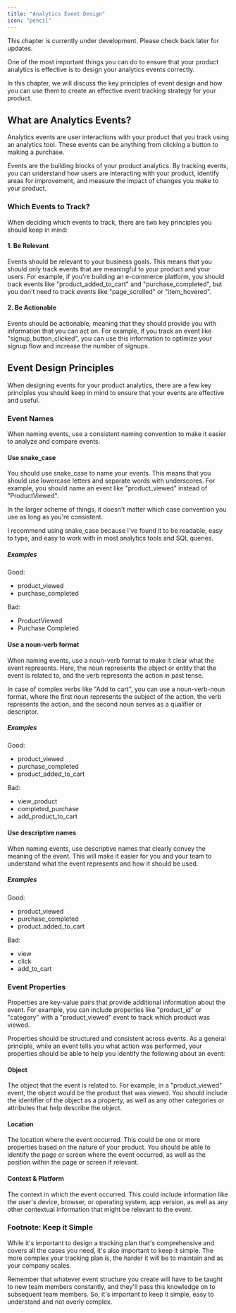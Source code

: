 ```yaml
---
title: "Analytics Event Design"
icon: "pencil"
---
```


<Note>
  This chapter is currently under development. Please check back later for
  updates.
</Note>

One of the most important things you can do to ensure that your product analytics is effective is to design
your analytics events correctly.

In this chapter, we will discuss the key principles of event design and how you can use them to create an
effective event tracking strategy for your product.

## What are Analytics Events?

Analytics events are user interactions with your product that you track using an analytics tool. These events
can be anything from clicking a button to making a purchase.

Events are the building blocks of your product analytics. By tracking events, you can understand how users are
interacting with your product, identify areas for improvement, and measure the impact of changes you make to
your product.

### Which Events to Track?

When deciding which events to track, there are two key principles you should keep in mind:

#### 1. Be Relevant

Events should be relevant to your business goals. This means that you should only track events that are
meaningful to your product and your users. For example, if you're building an e-commerce platform, you should
track events like "product_added_to_cart" and "purchase_completed", but you don't need to track events like
"page_scrolled" or "item_hovered".

#### 2. Be Actionable

Events should be actionable, meaning that they should provide you with information that you can act on. For
example, if you track an event like "signup_button_clicked", you can use this information to optimize your
signup flow and increase the number of signups.

## Event Design Principles

When designing events for your product analytics, there are a few key principles you should keep in mind to
ensure that your events are effective and useful.

### Event Names

When naming events, use a consistent naming convention to make it easier to analyze and compare events.

#### Use snake_case

You should use snake_case to name your events. This means that you should use lowercase letters and separate
words with underscores. For example, you should name an event like "product_viewed" instead of "ProductViewed".

In the larger scheme of things, it doesn't matter which case convention you use as long as you're consistent.

I recommend using snake_case because I've found it to be readable, easy to type, and easy to work with in most
analytics tools and SQL queries.

##### Examples

Good:

- product_viewed
- purchase_completed

Bad:

- ProductViewed
- Purchase Completed

#### Use a noun-verb format

When naming events, use a noun-verb format to make it clear what the event represents.
Here, the noun represents the object or entity that the event is related to, and the verb represents the action
in past tense.

In case of complex verbs like "Add to cart", you can use a noun-verb-noun format, where the first
noun represents the subject of the action, the verb represents the action, and the second noun serves
as a qualifier or descriptor.

##### Examples

Good:

- product_viewed
- purchase_completed
- product_added_to_cart

Bad:

- view_product
- completed_purchase
- add_product_to_cart

#### Use descriptive names

When naming events, use descriptive names that clearly convey the meaning of the event. This will make it easier
for you and your team to understand what the event represents and how it should be used.

##### Examples

Good:

- product_viewed
- purchase_completed
- product_added_to_cart

Bad:

- view
- click
- add_to_cart

### Event Properties

Properties are key-value pairs that provide additional information about the event. For example, you can
include properties like "product_id" or "category" with a "product_viewed" event to track which product was
viewed.

Properties should be structured and consistent across events. As a general principle, while an event
tells you what action was performed, your properties should be able to help you identify the following about an event:

#### Object

The object that the event is related to. For example, in a "product_viewed" event, the object would be the
product that was viewed. You should include the identifier of the object as a property, as well as any other
categories or attributes that help describe the object.

#### Location

The location where the event occurred. This could be one or more properties based on the nature of your product.
You should be able to identify the page or screen where the event occurred, as well as the position within the
page or screen if relevant.

#### Context & Platform

The context in which the event occurred. This could include information like the user's device, browser, or
operating system, app version, as well as any other contextual information that might be relevant to the event.

### Footnote: Keep it Simple

While it's important to design a tracking plan that's comprehensive and covers all the cases you need, it's also
important to keep it simple. The more complex your tracking plan is, the harder it will be to maintain and
as your company scales.

Remember that whatever event structure you create will have to be taught to new team members constantly, and they'll
pass this knowledge on to subsequent team members. So, it's important to keep it simple, easy to understand and
not overly complex.
